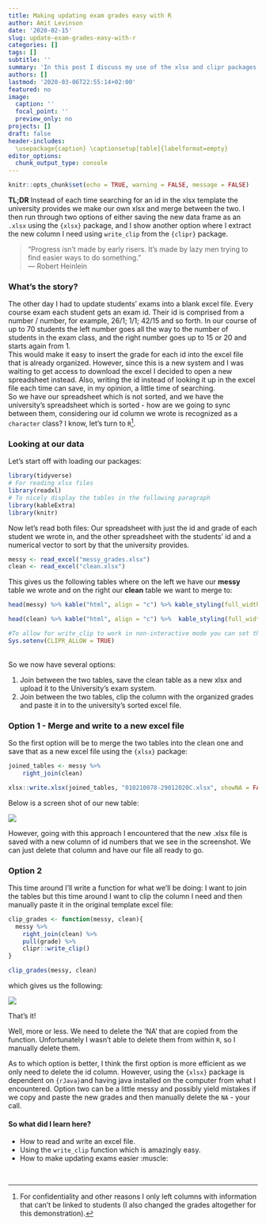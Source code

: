 ```yaml
---
title: Making updating exam grades easy with R
author: Amit Levinson
date: '2020-02-15'
slug: update-exam-grades-easy-with-r
categories: []
tags: []
subtitle: ''
summary: 'In this post I discuss my use of the xlsx and clipr packages for optimizing how I updated students exams'
authors: []
lastmod: '2020-03-06T22:55:14+02:00'
featured: no
image:
  caption: ''
  focal_point: ''
  preview_only: no
projects: []
draft: false
header-includes:
  \usepackage{caption} \captionsetup[table]{labelformat=empty}
editor_options: 
  chunk_output_type: console
---
```


```r
knitr::opts_chunk$set(echo = TRUE, warning = FALSE, message = FALSE)
```

**TL;DR** Instead of each time searching for an id in the xlsx template the university provides we make our own xlsx and merge between the two. I then run through two options of either saving the new data frame as an `.xlsx` using the `{xlsx}` package, and I show another option where I extract the new column I need using `write_clip` from the `{clipr}` package.

> "Progress isn't made by early risers. It's made by lazy men trying to find easier ways to do something.” </br> ― Robert Heinlein

### What's the story?

The other day I had to update students' exams into a blank excel file. Every course exam each student gets an exam id. Their id is comprised from a number / number, for example, 26/1; 1/1; 42/15 and so forth. In our course of up to 70 students the left number goes all the way to the number of students in the exam class, and the right number goes up to 15 or 20 and starts again from 1.   
This would make it easy to insert the grade for each id into the excel file that is already organized. However, since this is a new system and I was waiting to get access to download the excel I decided to open a new spreadsheet instead. Also, writing the id instead of looking it up in the excel file each time can save, in my opinion, a little time of searching.   
So we have our spreadsheet which is not sorted, and we have the university's  spreadsheet which is sorted - how are we going to sync between them, considering our id column we wrote is recognized as a `character` class? I know, let's turn to `R`[^1]. 

### Looking at our data

Let's start off with loading our packages:

```r
library(tidyverse)
# For reading xlsx files
library(readxl)
# To nicely display the tables in the following paragraph
library(kableExtra)
library(knitr)
```

Now let's read both files: Our spreadsheet with just the id and grade of each student we wrote in, and the other spreadsheet with the students' id and a numerical vector to sort by that the university provides.

```r
messy <- read_excel("messy_grades.xlsx")
clean <- read_excel("clean.xlsx")
```

This gives us the following tables where on the left we have our **messy** table we wrote and on the right our **clean** table we want to merge to:

```r
head(messy) %>% kable("html", align = "c") %>% kable_styling(full_width = F, position = "float_left")

head(clean) %>% kable("html", align = "c") %>%  kable_styling(full_width = F, position = "right")

#To allow for write_clip to work in non-interactive mode you can set the #environment variable CLIPR_ALLOW = TRUE:
Sys.setenv(CLIPR_ALLOW = TRUE)
```

<br>
So we now have several options:

1. Join between the two tables, save the clean table as a new xlsx and upload it to the University's exam system.
2. Join between the two tables, clip the column with the organized grades and paste it  in to the university's sorted excel file.


### Option 1 - Merge and write to a new excel file

So the first option will be to merge the two tables into the clean one and save that as a new excel file using the `{xlsx}` package:

```r
joined_tables <- messy %>% 
    right_join(clean)

xlsx::write.xlsx(joined_tables, "010210078-29012020C.xlsx", showNA = FALSE)
```

Below is a screen shot of our new table:

![](/img/ta_efficient/xl.png)

However, going with this approach I encountered that the new .xlsx file is saved with a new column of id numbers that we see in the screenshot. We can just delete that column and have our file all ready to go.

### Option 2

This time around I'll write a function for what we'll be doing: I want to join the tables but this time around I want to clip the column I need and then manually paste it in the original template excel file:

```r
clip_grades <- function(messy, clean){
  messy %>% 
    right_join(clean) %>% 
    pull(grade) %>% 
    clipr::write_clip()
}

clip_grades(messy, clean)
```

which gives us the following:

![](/img/ta_efficient/clipgif.gif)

That's it!

Well, more or less. We need to delete the 'NA' that are copied from the function. Unfortunately I wasn't able to delete them from within `R`, so I manually delete them.

As to which option is better, I think the first option is more efficient as we only need to delete the id column. However, using the `{xlsx}` package is dependent on `{rJava}`and having java installed on the computer from what I encountered. Option two can be a little messy and possibly yield mistakes if we copy and paste the new grades and then manually delete the `NA` - your call.

#### So what did I learn here?

- How to read and write an excel file.
- Using the `write_clip` function which is amazingly easy.
- How to make updating exams easier :muscle:

</br>

[^1]: For confidentiality and other reasons I only left columns with information that can’t be linked to students (I also changed the grades altogether for this demonstration).